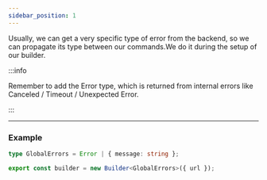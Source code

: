 ```yaml
---
sidebar_position: 1
---
```


Usually, we can get a very specific type of error from the backend, so we can propagate its type between our commands.We
do it during the setup of our builder.

:::info

Remember to add the Error type, which is returned from internal errors like Canceled / Timeout / Unexpected Error.

:::

---

### Example

```ts
type GlobalErrors = Error | { message: string };

export const builder = new Builder<GlobalErrors>({ url });
```
